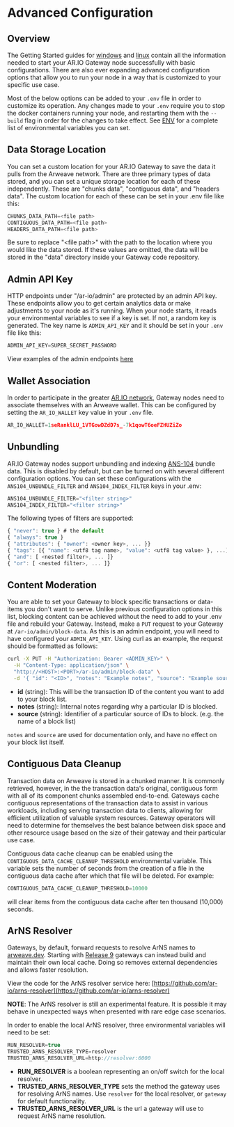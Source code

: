 # Advanced Configuration

## Overview

The Getting Started guides for [windows](/gateways/windows-setup) and [linux](/gateways/linux-setup) contain all the information needed to start your AR.IO Gateway node successfully with basic configurations. There are also ever expanding advanced configuration options that allow you to run your node in a way that is customized to your specific use case. 

Most of the below options can be added to your `.env` file in order to customize its operation. Any changes made to your `.env`  require you to stop the docker containers running your node, and restarting them with the `--build` flag in order for the changes to take effect. See [ENV](/gateways/env) for a complete list of environmental variables you can set.

## Data Storage Location

You can set a custom location for your AR.IO Gateway to save the data it pulls from the Arweave network. There are three primary types of data stored, and you can set a unique storage location for each of these independently. These are "chunks data", "contiguous data", and "headers data". The custom location for each of these can be set in your .env file like this:

```js
CHUNKS_DATA_PATH=<file path>
CONTIGUOUS_DATA_PATH=<file path>
HEADERS_DATA_PATH=<file path>
```

Be sure to replace "\<file path>" with the path to the location where you would like the data stored. If these values are omitted, the data will be stored in the "data" directory inside your Gateway code repository.

## Admin API Key

HTTP endpoints under "/ar-io/admin" are protected by an admin API key. These endpoints allow you to get certain analytics data or make adjustments to your node as it's running. When your node starts, it reads your environmental variables to see if a key is set. If not, a random key is generated. The key name is `ADMIN_API_KEY` and it should be set in your `.env` file like this:

```js
ADMIN_API_KEY=SUPER_SECRET_PASSWORD
```

View examples of the admin endpoints [here](/gateways/admin)

## Wallet Association

In order to participate in the greater [AR.IO network](https://ar.io), Gateway nodes need to associate themselves with an Arweave wallet. This can be configured by setting the `AR_IO_WALLET` key value in your `.env` file.

```js
AR_IO_WALLET=1seRanklLU_1VTGowDZdD7s_-7k1qowT6oeFZHUZiZo
```

## Unbundling

AR.IO Gateway nodes support unbundling and indexing [ANS-104](https://github.com/ArweaveTeam/arweave-standards/blob/master/ans/ANS-104.md) bundle data. This is disabled by default, but can be turned on with several different configuration options. You can set these configurations with the `ANS104_UNBUNDLE_FILTER` and `ANS104_INDEX_FILTER` keys in your .env:

```js
ANS104_UNBUNDLE_FILTER="<filter string>"
ANS104_INDEX_FILTER="<filter string>"
```

The following types of filters are supported:

```js
{ "never": true } # the default
{ "always": true }
{ "attributes": { "owner": <owner key>, ... }}
{ "tags": [{ "name": <utf8 tag name>, "value": <utf8 tag value> }, ...]}
{ "and": [ <nested filter>, ... ]}
{ "or": [ <nested filter>, ... ]}
```

## Content Moderation

You are able to set your Gateway to block specific transactions or data-items you don't want to serve. Unlike previous configuration options in this list, blocking content can be achieved without the need to add to your .env file and rebuild your Gateway. Instead, make a `PUT` request to your Gateway at `/ar-io/admin/block-data`. As this is an admin endpoint, you will need to have configured your `ADMIN_API_KEY`. Using curl as an example, the request should be formatted as follows:

```bash
curl -X PUT -H "Authorization: Bearer <ADMIN_KEY>" \
  -H "Content-Type: application/json" \
  "http://<HOST>:<PORT>/ar-io/admin/block-data" \
  -d '{ "id": "<ID>", "notes": "Example notes", "source": "Example source" }'
```

* **id** (string):  This will be the transaction ID of the content you want to add to your block list.
* **notes** (string): Internal notes regarding why a particular ID is blocked.
* **source** (string): Identifier of a particular source of IDs to block. (e.g. the name of a block list)

`notes` and `source` are used for documentation only, and have no effect on your block list itself.

## Contiguous Data Cleanup

Transaction data on Arweave is stored in a chunked manner. It is commonly retrieved, however, in the the transaction data's original, contiguous form with all of its component chunks assembled end-to-end. Gateways cache contiguous representations of the transaction data to assist in various workloads, including serving transaction data to clients, allowing for efficient utilization of valuable system resources. Gateway operators will need to determine for themselves the best balance between disk space and other resource usage based on the size of their gateway and their particular use case.

Contiguous data cache cleanup can be enabled using the `CONTIGUOUS_DATA_CACHE_CLEANUP_THRESHOLD` environmental variable. This variable sets the number of seconds from the creation of a file in the contiguous data cache after which that file will be deleted. For example:

```js
CONTIGUOUS_DATA_CACHE_CLEANUP_THRESHOLD=10000
```

will clear items from the contiguous data cache after ten thousand (10,000) seconds.

## ArNS Resolver

Gateways, by default, forward requests to resolve ArNS names to [arweave.dev](https://arweave.dev). Starting with [Release 9](/gateways/release-notes#release-9---2024-04-10) gateways can instead build and maintain their own local cache. Doing so removes external dependencies and allows faster resolution.

View the code for the ArNS resolver service here: [https://github.com/ar-io/arns-resolver](https://github.com/ar-io/arns-resolver)

**NOTE**: The ArNS resolver is still an experimental feature. It is possible it may behave in unexpected ways when presented with rare edge case scenarios.

In order to enable the local ArNS resolver, three environmental variables will need to be set:

```js
RUN_RESOLVER=true
TRUSTED_ARNS_RESOLVER_TYPE=resolver
TRUSTED_ARNS_RESOLVER_URL=http://resolver:6000
```

- **RUN_RESOLVER** is a boolean representing an on/off switch for the local resolver. 
- **TRUSTED_ARNS_RESOLVER_TYPE** sets the method the gateway uses for resolving ArNS names. Use `resolver` for the local resolver, or `gateway` for default functionality.
- **TRUSTED_ARNS_RESOLVER_URL** is the url a gateway will use to request ArNS name resolution.
